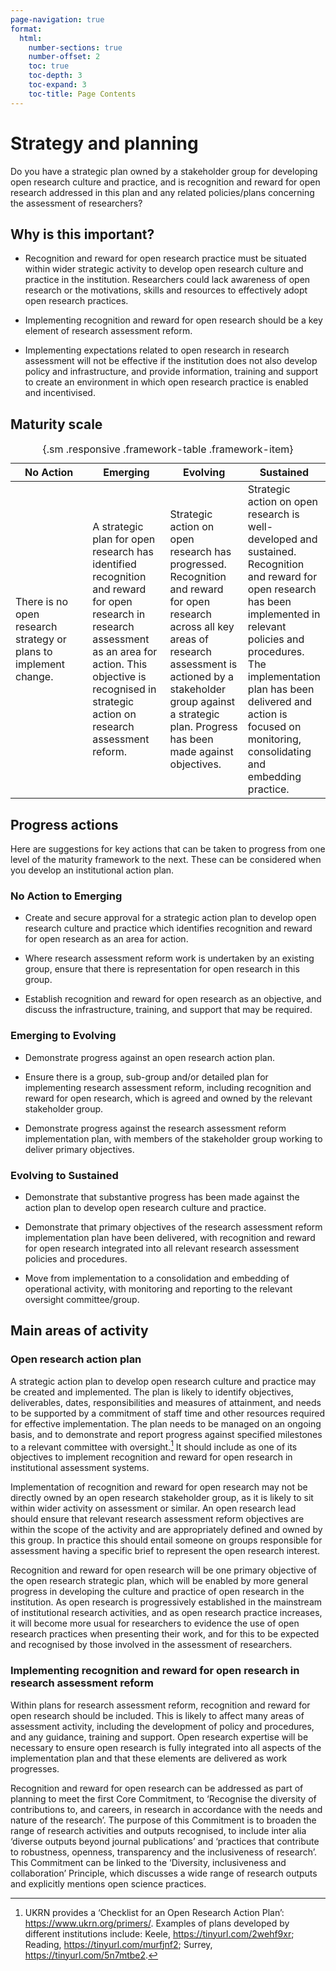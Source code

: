 ```yaml
---
page-navigation: true
format:
  html:
    number-sections: true
    number-offset: 2
    toc: true
    toc-depth: 3
    toc-expand: 3
    toc-title: Page Contents
---
```


# Strategy and planning

::: {.callout .feature}
Do you have a strategic plan owned by a stakeholder group for developing open research culture and practice, and is recognition and reward for open research addressed in this plan and any related policies/plans concerning the assessment of researchers? 
:::

## Why is this important? 

- Recognition and reward for open research practice must be situated within wider strategic activity to develop open research culture and practice in the institution. Researchers could lack awareness of open research or the motivations, skills and resources to effectively adopt open research practices. 

- Implementing recognition and reward for open research should be a key element of research assessment reform.  

- Implementing expectations related to open research in research assessment will not be effective if the institution does not also develop policy and infrastructure, and provide information, training and support to create an environment in which open research practice is enabled and incentivised. 

## Maturity scale 

| No Action | Emerging | Evolving | Sustained |
|---------|---------|---------|---------|
| There is no open research strategy or plans to implement change. | A strategic plan for open research has identified recognition and reward for open research in research assessment as an area for action. This objective is recognised in strategic action on research assessment reform. | Strategic action on open research has progressed. Recognition and reward for open research across all key areas of research assessment is actioned by a stakeholder group against a strategic plan. Progress has been made against objectives. | Strategic action on open research is well-developed and sustained. Recognition and reward for open research has been implemented in relevant policies and procedures. The implementation plan has been delivered and action is focused on monitoring, consolidating and embedding practice. |

: {.sm .responsive .framework-table .framework-item}

## Progress actions 

Here are suggestions for key actions that can be taken to progress from one level of the maturity framework to the next. These can be considered when you develop an institutional action plan.  

### No Action to Emerging 

- Create and secure approval for a strategic action plan to develop open research culture and practice which identifies recognition and reward for open research as an area for action. 

- Where research assessment reform work is undertaken by an existing group, ensure that there is representation for open research in this group. 

- Establish recognition and reward for open research as an objective, and discuss the infrastructure, training, and support that may be required. 

### Emerging to Evolving 

- Demonstrate progress against an open research action plan. 

- Ensure there is a group, sub-group and/or detailed plan for implementing research assessment reform, including recognition and reward for open research, which is agreed and owned by the relevant stakeholder group. 

- Demonstrate progress against the research assessment reform implementation plan, with members of the stakeholder group working to deliver primary objectives.  

### Evolving to Sustained 

- Demonstrate that substantive progress has been made against the action plan to develop open research culture and practice. 

- Demonstrate that primary objectives of the research assessment reform implementation plan have been delivered, with recognition and reward for open research integrated into all relevant research assessment policies and procedures. 

- Move from implementation to a consolidation and embedding of operational activity, with monitoring and reporting to the relevant oversight committee/group. 

## Main areas of activity 

### Open research action plan 

A strategic action plan to develop open research culture and practice may be created and implemented. The plan is likely to identify objectives, deliverables, dates, responsibilities and measures of attainment, and needs to be supported by a commitment of staff time and other resources required for effective implementation. The plan needs to be managed on an ongoing basis, and to demonstrate and report progress against specified milestones to a relevant committee with oversight.^[UKRN provides a 'Checklist for an Open Research Action Plan': <https://www.ukrn.org/primers/>. Examples of plans developed by different institutions include: Keele, <https://tinyurl.com/2wehf9xr>; Reading, <https://tinyurl.com/murfjnf2>; Surrey, <https://tinyurl.com/5n7mtbe2>.] It should include as one of its objectives to implement recognition and reward for open research in institutional assessment systems. 

Implementation of recognition and reward for open research may not be directly owned by an open research stakeholder group, as it is likely to sit within wider activity on assessment or similar. An open research lead should ensure that relevant research assessment reform objectives are within the scope of the activity and are appropriately defined and owned by this group. In practice this should entail someone on groups responsible for assessment having a specific brief to represent the open research interest. 

Recognition and reward for open research will be one primary objective of the open research strategic plan, which will be enabled by more general progress in developing the culture and practice of open research in the institution. As open research is progressively established in the mainstream of institutional research activities, and as open research practice increases, it will become more usual for researchers to evidence the use of open research practices when presenting their work, and for this to be expected and recognised by those involved in the assessment of researchers.  

### Implementing recognition and reward for open research in research assessment reform 

Within plans for research assessment reform, recognition and reward for open research should be included. This is likely to affect many areas of assessment activity, including the development of policy and procedures, and any guidance, training and support. Open research expertise will be necessary to ensure open research is fully integrated into all aspects of the implementation plan and that these elements are delivered as work progresses. 

Recognition and reward for open research can be addressed as part of planning to meet the first Core Commitment, to 'Recognise the diversity of contributions to, and careers, in research in accordance with the needs and nature of the research'. The purpose of this Commitment is to broaden the range of research activities and outputs recognised, to include inter alia 'diverse outputs beyond journal publications' and 'practices that contribute to robustness, openness, transparency and the inclusiveness of research'. This Commitment can be linked to the 'Diversity, inclusiveness and collaboration' Principle, which discusses a wide range of research outputs and explicitly mentions open science practices. 


